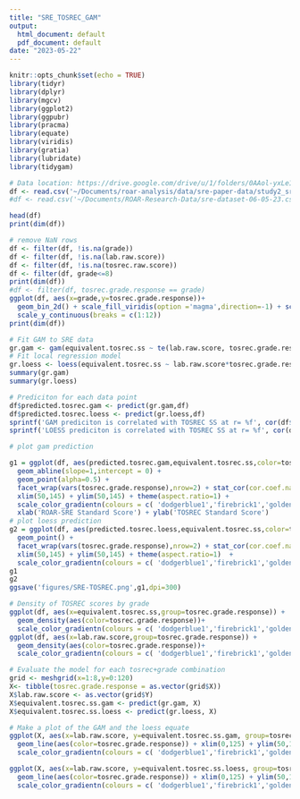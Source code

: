```yaml
---
title: "SRE_TOSREC_GAM"
output:
  html_document: default
  pdf_document: default
date: "2023-05-22"
---
```


```r
knitr::opts_chunk$set(echo = TRUE)
library(tidyr)
library(dplyr)
library(mgcv)
library(ggplot2)
library(ggpubr)
library(pracma)
library(equate)
library(viridis)
library(gratia)
library(lubridate)
library(tidygam)
```

```r
# Data location: https://drive.google.com/drive/u/1/folders/0AAol-yxLe1sfUk9PVA
df <- read.csv('~/Documents/roar-analysis/data/sre-paper-data/study2_sre_tosrec_gam.csv')
#df <- read.csv('~/Documents/ROAR-Research-Data/sre-dataset-06-05-23.csv')

head(df)
print(dim(df))

# remove NaN rows
df <- filter(df, !is.na(grade))
df <- filter(df, !is.na(lab.raw.score))
df <- filter(df, !is.na(tosrec.raw.score))
df <- filter(df, grade<=8)
print(dim(df))
#df <- filter(df, tosrec.grade.response == grade)
ggplot(df, aes(x=grade,y=tosrec.grade.response))+
  geom_bin_2d() + scale_fill_viridis(option ='magma',direction=-1) + scale_x_continuous(breaks = c(1:12)) +
  scale_y_continuous(breaks = c(1:12))
print(dim(df))
```

```r
# Fit GAM to SRE data
gr.gam <- gam(equivalent.tosrec.ss ~ te(lab.raw.score, tosrec.grade.response,k=3), bs='tp', data=df, method='REML')
# Fit local regression model
gr.loess <- loess(equivalent.tosrec.ss ~ lab.raw.score*tosrec.grade.response, data=df)
summary(gr.gam)
summary(gr.loess)

# Prediciton for each data point
df$predicted.tosrec.gam <- predict(gr.gam,df)
df$predicted.tosrec.loess <- predict(gr.loess,df)
sprintf('GAM prediciton is correlated with TOSREC SS at r= %f', cor(df$predicted.tosrec.gam,df$equivalent.tosrec.ss, use="pairwise.complete.obs"))
sprintf('LOESS prediciton is correlated with TOSREC SS at r= %f', cor(df$predicted.tosrec.loess,df$equivalent.tosrec.ss, use="pairwise.complete.obs"))

# plot gam prediction

g1 = ggplot(df, aes(predicted.tosrec.gam,equivalent.tosrec.ss,color=tosrec.grade.response))+
  geom_abline(slope=1,intercept = 0) +
  geom_point(alpha=0.5) +
  facet_wrap(vars(tosrec.grade.response),nrow=2) + stat_cor(cor.coef.name = 'r', aes(label = ..r.label..)) +
  xlim(50,145) + ylim(50,145) + theme(aspect.ratio=1) +
  scale_color_gradientn(colours = c( 'dodgerblue1','firebrick1','goldenrod1'), name='Grade')+
  xlab('ROAR-SRE Standard Score') + ylab('TOSREC Standard Score')
# plot loess prediction
g2 = ggplot(df, aes(predicted.tosrec.loess,equivalent.tosrec.ss,color=tosrec.grade.response))+
  geom_point() +
  facet_wrap(vars(tosrec.grade.response),nrow=2) + stat_cor(cor.coef.name = 'r', aes(label = ..r.label..)) +
  xlim(50,145) + ylim(50,145) + theme(aspect.ratio=1)  +
  scale_color_gradientn(colours = c( 'dodgerblue1','firebrick1','goldenrod1'))
g1
g2
ggsave('figures/SRE-TOSREC.png',g1,dpi=300)
```


```r
# Density of TOSREC scores by grade
ggplot(df, aes(x=equivalent.tosrec.ss,group=tosrec.grade.response)) +
  geom_density(aes(color=tosrec.grade.response))+
  scale_color_gradientn(colours = c( 'dodgerblue1','firebrick1','goldenrod1'))
ggplot(df, aes(x=lab.raw.score,group=tosrec.grade.response)) +
  geom_density(aes(color=tosrec.grade.response))+
  scale_color_gradientn(colours = c( 'dodgerblue1','firebrick1','goldenrod1'))

# Evaluate the model for each tosrec+grade combination
grid <- meshgrid(x=1:8,y=0:120)
X<- tibble(tosrec.grade.response = as.vector(grid$X))
X$lab.raw.score <- as.vector(grid$Y)
X$equivalent.tosrec.ss.gam <- predict(gr.gam, X)
X$equivalent.tosrec.ss.loess <- predict(gr.loess, X)

# Make a plot of the GAM and the loess equate
ggplot(X, aes(x=lab.raw.score, y=equivalent.tosrec.ss.gam, group=tosrec.grade.response))+
  geom_line(aes(color=tosrec.grade.response)) + xlim(0,125) + ylim(50,145) + ggtitle('GAM Prediction') +
  scale_color_gradientn(colours = c( 'dodgerblue1','firebrick1','goldenrod1'))

ggplot(X, aes(x=lab.raw.score, y=equivalent.tosrec.ss.loess, group=tosrec.grade.response))+
  geom_line(aes(color=tosrec.grade.response)) + xlim(0,125) + ylim(50,145) + ggtitle('LOESS Prediction') +
  scale_color_gradientn(colours = c( 'dodgerblue1','firebrick1','goldenrod1'))
```


